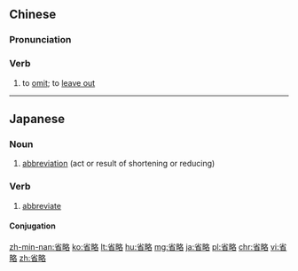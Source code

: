 ==Chinese==
{{zh-forms}}

===Pronunciation===
{{zh-pron
|m=shěnglüè
|c=saang2 loek6
|mn=qz,tw,xm:séng-lio̍k/twvk,zz:séng-lia̍k/zz:séⁿ-lia̍k
|cat=v
}}

===Verb===
{{zh-verb}}

# to [[omit]]; to [[leave out]]

{{zh-cat|Advanced}}

----

==Japanese==
{{ja-kanjitab|しょう|りゃく|yomi=on}}

===Noun===
{{ja-noun|しょうりゃく}}

# [[abbreviation]] (act or result of shortening or reducing)

===Verb===
{{ja-verb-suru|しょうりゃく}}

# [[abbreviate]]

====Conjugation====
{{ja-suru|しょうりゃく}}

[[zh-min-nan:省略]]
[[ko:省略]]
[[lt:省略]]
[[hu:省略]]
[[mg:省略]]
[[ja:省略]]
[[pl:省略]]
[[chr:省略]]
[[vi:省略]]
[[zh:省略]]